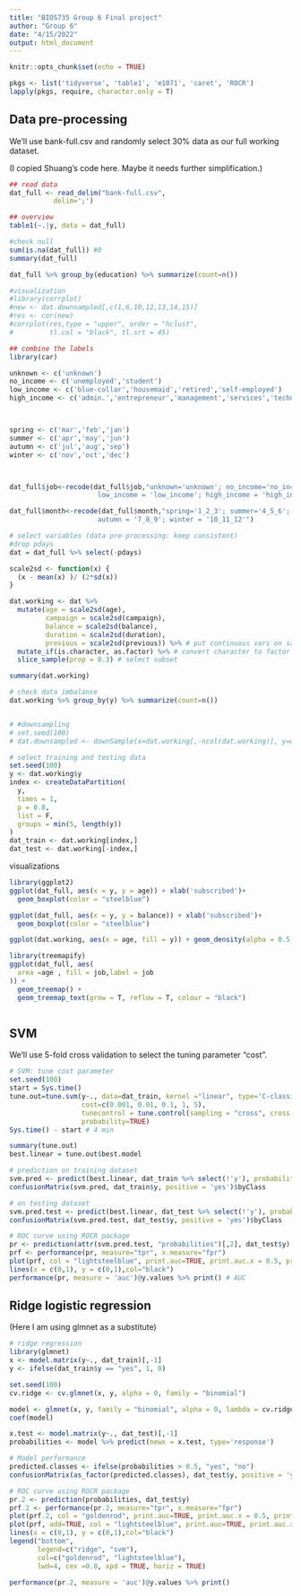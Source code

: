 ```yaml
---
title: "BIOS735 Group 6 Final project"
author: "Group 6"
date: "4/15/2022"
output: html_document
---
```


```r
knitr::opts_chunk$set(echo = TRUE)

pkgs <- list('tidyverse', 'table1', 'e1071', 'caret', 'ROCR')
lapply(pkgs, require, character.only = T)
```

## Data pre-processing

We'll use bank-full.csv and randomly select 30% data as our full working dataset.

(I copied Shuang's code here. Maybe it needs further simplification.)

```r
## read data
dat_full <- read_delim("bank-full.csv",
           delim=';')

## overview
table1(~.|y, data = dat_full)

#check null
sum(is.na(dat_full)) #0
summary(dat_full)

dat_full %>% group_by(education) %>% summarize(count=n())

#visualization
#library(corrplot)
#new <- dat.downsampled[,c(1,6,10,12,13,14,15)]
#res <- cor(new)
#corrplot(res,type = "upper", order = "hclust", 
#         tl.col = "black", tl.srt = 45)

## combine the labels
library(car)

unknown <- c('unknown')
no_income <- c('unemployed','student')
low_income <- c('blue-collar','housemaid','retired','self-employed')
high_income <- c('admin.','entrepreneur','management','services','technician')



spring <- c('mar','feb','jan')
summer <- c('apr','may','jun')
autumn <- c('jul','aug','sep')
winter <- c('nov','oct','dec')



dat_full$job<-recode(dat_full$job,"unknown='unknown'; no_income='no_income';
                      low_income = 'low_income'; high_income = 'high_income'")

dat_full$month<-recode(dat_full$month,"spring='1_2_3'; summer='4_5_6';
                      autumn = '7_8_9'; winter = '10_11_12'")

# select variables (data pre-processing: keep consistent)
#drop pdays
dat = dat_full %>% select(-pdays)

scale2sd <- function(x) {
  (x - mean(x) )/ (2*sd(x))
}


```

```r
dat.working <- dat %>% 
  mutate(age = scale2sd(age),
         campaign = scale2sd(campaign),
         balance = scale2sd(balance),
         duration = scale2sd(duration),
         previous = scale2sd(previous)) %>% # put continuous vars on same scale as indicators
  mutate_if(is.character, as.factor) %>% # convert character to factor
  slice_sample(prop = 0.3) # select subset

summary(dat.working)

# check data imbalance
dat.working %>% group_by(y) %>% summarize(count=n())


# #downsampling
# set.seed(100)
# dat.downsampled <- downSample(x=dat.working[,-ncol(dat.working)], y=dat.working$y)

# select training and testing data
set.seed(100)
y <- dat.working$y
index <- createDataPartition(
  y,
  times = 1,
  p = 0.8,
  list = F,
  groups = min(5, length(y))
)
dat_train <- dat.working[index,]
dat_test <- dat.working[-index,]

```

visualizations
```r
library(ggplot2)
ggplot(dat_full, aes(x = y, y = age)) + xlab('subscribed')+
  geom_boxplot(color = "steelblue")

ggplot(dat_full, aes(x = y, y = balance)) + xlab('subscribed')+
  geom_boxplot(color = "steelblue")

ggplot(dat.working, aes(x = age, fill = y)) + geom_density(alpha = 0.5,position = 'stack')

```



```r
library(treemapify)
ggplot(dat_full, aes(
  area =age , fill = job,label = job
)) +
  geom_treemap() +
  geom_treemap_text(grow = T, reflow = T, colour = "black")
```



```r

```


## SVM

We'll use 5-fold cross validation to select the tuning parameter "cost".

```r
# SVM: tune cost parameter 
set.seed(100)
start = Sys.time()
tune.out=tune.svm(y~., data=dat_train, kernel ="linear", type='C-classification', 
                  cost=c(0.001, 0.01, 0.1, 1, 5),
                  tunecontrol = tune.control(sampling = "cross", cross = 5),
                  probability=TRUE)
Sys.time() - start # 4 min

summary(tune.out)
best.linear = tune.out$best.model

# prediction on training dataset
svm.pred <- predict(best.linear, dat_train %>% select(!'y'), probability=TRUE)
confusionMatrix(svm.pred, dat_train$y, positive = 'yes')$byClass

# on testing dataset
svm.pred.test <- predict(best.linear, dat_test %>% select(!'y'), probability=TRUE)
confusionMatrix(svm.pred.test, dat_test$y, positive = 'yes')$byClass

# ROC curve using ROCR package
pr <- prediction(attr(svm.pred.test, "probabilities")[,2], dat_test$y)
prf <- performance(pr, measure="tpr", x.measure="fpr")
plot(prf, col = "lightsteelblue", print.auc=TRUE, print.auc.x = 0.5, print.auc.y = 0.3)
lines(x = c(0,1), y = c(0,1),col="black")
performance(pr, measure = 'auc')@y.values %>% print() # AUC

```

## Ridge logistic regression

(Here I am using glmnet as a substitute)

```r
# ridge regression
library(glmnet)
x <- model.matrix(y~., dat_train)[,-1]
y <- ifelse(dat_train$y == "yes", 1, 0)

set.seed(100)
cv.ridge <- cv.glmnet(x, y, alpha = 0, family = "binomial")

model <- glmnet(x, y, family = "binomial", alpha = 0, lambda = cv.ridge$lambda.min)
coef(model)

x.test <- model.matrix(y~., dat_test)[,-1]
probabilities <- model %>% predict(newx = x.test, type='response')

# Model performance
predicted.classes <- ifelse(probabilities > 0.5, "yes", "no")
confusionMatrix(as_factor(predicted.classes), dat_test$y, positive = 'yes')$byClass

# ROC curve using ROCR package
pr.2 <- prediction(probabilities, dat_test$y)
prf.2 <- performance(pr.2, measure="tpr", x.measure="fpr")
plot(prf.2, col = "goldenrod", print.auc=TRUE, print.auc.x = 0.5, print.auc.y = 0.3)
plot(prf, add=TRUE, col = "lightsteelblue", print.auc=TRUE, print.auc.x = 0.5, print.auc.y = 0.3)
lines(x = c(0,1), y = c(0,1),col="black")
legend("bottom",
       legend=c("ridge", "svm"),
       col=c("goldenrod", "lightsteelblue"),
       lwd=4, cex =0.8, xpd = TRUE, horiz = TRUE)

performance(pr.2, measure = 'auc')@y.values %>% print()
```